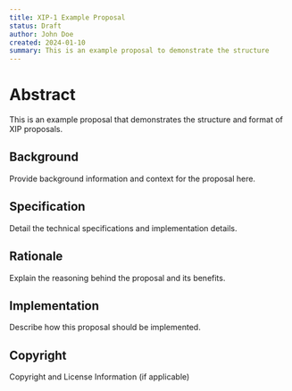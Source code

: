 ```yaml
---
title: XIP-1 Example Proposal
status: Draft
author: John Doe
created: 2024-01-10
summary: This is an example proposal to demonstrate the structure
---
```


# Abstract

This is an example proposal that demonstrates the structure and format of XIP proposals.

## Background

Provide background information and context for the proposal here.

## Specification

Detail the technical specifications and implementation details.

## Rationale

Explain the reasoning behind the proposal and its benefits.

## Implementation

Describe how this proposal should be implemented.

## Copyright

Copyright and License Information (if applicable)
